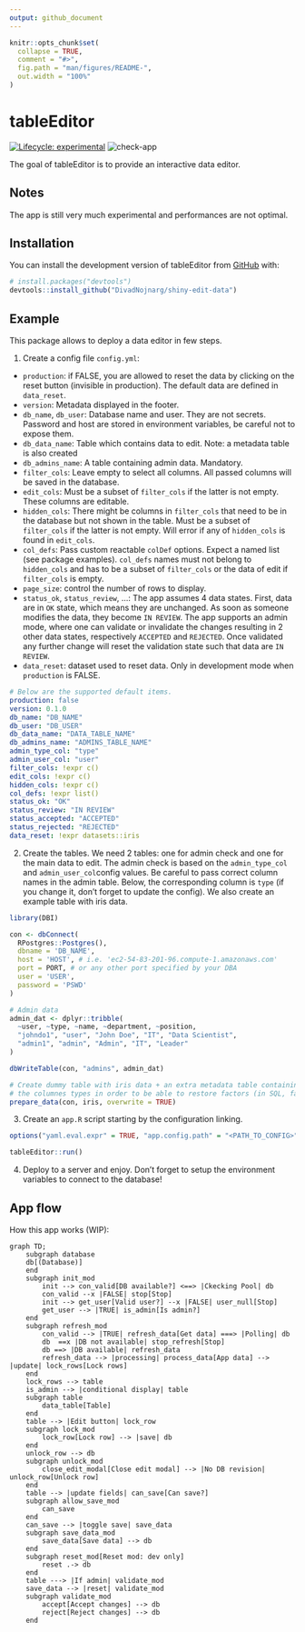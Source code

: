 ```yaml
---
output: github_document
---
```


<!-- README.md is generated from README.Rmd. Please edit that file -->

```r
knitr::opts_chunk$set(
  collapse = TRUE,
  comment = "#>",
  fig.path = "man/figures/README-",
  out.width = "100%"
)
```

# tableEditor

<!-- badges: start -->
[![Lifecycle: experimental](https://img.shields.io/badge/lifecycle-experimental-orange.svg)](https://lifecycle.r-lib.org/articles/stages.html#experimental)
![check-app](https://github.com/divadnojnarg/shiny-edit-data/actions/workflows/check-app.yml/badge.svg)
<!-- badges: end -->

The goal of tableEditor is to provide an interactive data editor.

## Notes

The app is still very much experimental and performances are not optimal.

## Installation

You can install the development version of tableEditor from [GitHub](https://github.com/) with:

``` r
# install.packages("devtools")
devtools::install_github("DivadNojnarg/shiny-edit-data")
```

## Example

This package allows to deploy a data editor in few steps.

1. Create a config file `config.yml`:

  - `production`: if FALSE, you are allowed to reset the data by clicking on the reset
  button (invisible in production). The default data are defined in `data_reset`.
  - `version`: Metadata displayed in the footer.
  - `db_name`, `db_user`: Database name and user. They are not secrets. Password and host are
  stored in environment variables, be careful not to expose them.
  - `db_data_name`: Table which contains data to edit. Note: a metadata table is also created
  - `db_admins_name`: A table containing admin data. Mandatory.
  - `filter_cols`: Leave empty to select all columns. All passed columns will be saved in the database.
  - `edit_cols`: Must be a subset of `filter_cols` if the latter is not empty. These columns are editable.
  - `hidden_cols`: There might be columns in `filter_cols` that need to be
  in the database but not shown in the table. Must be a subset of `filter_cols` if the latter is not empty.
  Will error if any of `hidden_cols` is found in `edit_cols`.
  - `col_defs`: Pass custom reactable `colDef` options. Expect a named list (see package examples). `col_defs` names must not belong to `hidden_cols` and has to be a subset of `filter_cols` or the data of edit if `filter_cols` is empty.
  - `page_size`: control the number of rows to display.
  - `status_ok`, `status_review`, ...: The app assumes 4 data states. First, data are in `OK` state, which means they are unchanged. As soon as someone modifies the data, they become `IN REVIEW`. The app supports an admin mode, where one can validate or invalidate the changes resulting in 2 other data states, respectively `ACCEPTED` and `REJECTED`. Once validated any further change will reset the validation state such that data are `IN REVIEW`.
  - `data_reset`: dataset used to reset data. Only in development mode when `production` is FALSE.

```yaml
# Below are the supported default items.
production: false
version: 0.1.0
db_name: "DB_NAME"
db_user: "DB_USER"
db_data_name: "DATA_TABLE_NAME"
db_admins_name: "ADMINS_TABLE_NAME"
admin_type_col: "type"
admin_user_col: "user"
filter_cols: !expr c()
edit_cols: !expr c()
hidden_cols: !expr c()
col_defs: !expr list()
status_ok: "OK"
status_review: "IN REVIEW"
status_accepted: "ACCEPTED"
status_rejected: "REJECTED"
data_reset: !expr datasets::iris
```

2. Create the tables. We need 2 tables: one for admin check and one for the main
data to edit. The admin check is based on the `admin_type_col` and `admin_user_col `config values.
Be careful to pass correct column names in the admin table. Below, the corresponding column is `type` (if you change it, 
don't forget to update the config). We also create an example table with iris data.

```r
library(DBI)

con <- dbConnect(
  RPostgres::Postgres(),
  dbname = 'DB_NAME', 
  host = 'HOST', # i.e. 'ec2-54-83-201-96.compute-1.amazonaws.com'
  port = PORT, # or any other port specified by your DBA
  user = 'USER',
  password = 'PSWD'
)

# Admin data
admin_dat <- dplyr::tribble(
  ~user, ~type, ~name, ~department, ~position,
  "johndo1", "user", "John Doe", "IT", "Data Scientist",
  "admin1", "admin", "Admin", "IT", "Leader"
)

dbWriteTable(con, "admins", admin_dat)

# Create dummy table with iris data + an extra metadata table containing
# the columnes types in order to be able to restore factors (in SQL, factors are lost).
prepare_data(con, iris, overwrite = TRUE)
```

3. Create an `app.R` script starting by the configuration linking.

```r
options("yaml.eval.expr" = TRUE, "app.config.path" = "<PATH_TO_CONFIG>")

tableEditor::run()
```

4. Deploy to a server and enjoy. Don't forget to setup the environment variables
to connect to the database!

## App flow

How this app works (WIP):

```mermaid
graph TD;
    subgraph database
    db[(Database)]
    end
    subgraph init_mod
        init --> con_valid[DB available?] <==> |Ckecking Pool| db
        con_valid --x |FALSE| stop[Stop]
        init --> get_user[Valid user?] --x |FALSE| user_null[Stop]
        get_user --> |TRUE| is_admin[Is admin?]
    end
    subgraph refresh_mod
        con_valid --> |TRUE| refresh_data[Get data] ===> |Polling| db
        db  ==x |DB not available| stop_refresh[Stop]
        db ==> |DB available| refresh_data
        refresh_data --> |processing| process_data[App data] --> |update| lock_rows[Lock rows]
    end
    lock_rows --> table
    is_admin --> |conditional display| table
    subgraph table
        data_table[Table]
    end
    table --> |Edit button| lock_row
    subgraph lock_mod
        lock_row[Lock row] --> |save| db
    end
    unlock_row --> db
    subgraph unlock_mod
        close_edit_modal[Close edit modal] --> |No DB revision| unlock_row[Unlock row]
    end
    table --> |update fields| can_save[Can save?]
    subgraph allow_save_mod
        can_save
    end
    can_save --> |toggle save| save_data
    subgraph save_data_mod
        save_data[Save data] --> db
    end
    subgraph reset_mod[Reset mod: dev only]
        reset .-> db
    end
    table ---> |If admin| validate_mod
    save_data --> |reset| validate_mod
    subgraph validate_mod
        accept[Accept changes] --> db
        reject[Reject changes] --> db
    end
```

